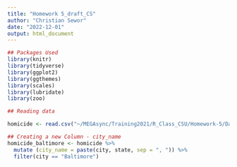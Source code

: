 ```yaml
---
title: "Homework 5_draft_CS"
author: "Christian Sewor"
date: "2022-12-01"
output: html_document
---
```


```r
## Packages Used
library(knitr)
library(tidyverse)
library(ggplot2)
library(ggthemes)
library(scales)
library(lubridate)
library(zoo)
```


```r
## Reading data

homicide <- read.csv("~/MEGAsync/Training2021/R_Class_CSU/Homework-5/Data/homicide-data.csv")

```

```r

## Creating a new Column - city_name
homicide_baltimore <- homicide %>% 
  mutate (city_name = paste(city, state, sep = ", ")) %>% 
  filter(city == "Baltimore")
  
```
